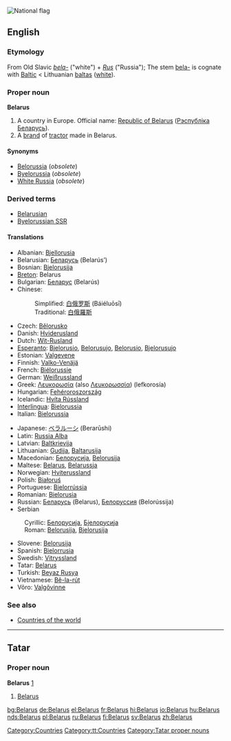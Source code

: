 [[Image:Flag of Belarus.svg|thumb|National flag]]
{{see|Bélarus}}
==English==
{{wikipedia}}
===Etymology===
From Old Slavic ''[[bela-]]'' ("white") + ''[[Rus]]'' ("Russia"); The stem [[bela-]] is cognate with [[Baltic]] < Lithuanian [[baltas]] ([[white]]).

===Proper noun===
'''Belarus'''
# A country in Europe. Official name: [[Republic of Belarus]] ([[Рэспублiка Беларусь]]).
# A [[brand]] of [[tractor]] made in Belarus.

====Synonyms====
*[[Belorussia]] (''obsolete'')
*[[Byelorussia]] (''obsolete'')
*[[White Russia]] (''obsolete'')

===Derived terms===
*[[Belarusian]]
*[[Byelorussian SSR]]

====Translations====
{{top}}
*Albanian: [[Bjellorusia]] {{f}}
*Belarusian: [[Беларусь]] (Belarús’) {{f}}
*Bosnian: [[Bjelorusija]] {{f}}
*[[Breton]]: Belarus
*Bulgarian: [[Беларус]] (Belarús)
*Chinese:
*:Simplified: [[白俄罗斯]] (Báiéluōsī)
*:Traditional: [[白俄羅斯]]
*Czech: [[Bělorusko]]
*Danish: [[Hviderusland]]
*Dutch: [[Wit-Rusland]]
*[[Esperanto]]: [[Bjelorusio]], [[Belorusujo]], [[Belorusio]], [[Bjelorusujo]]
*Estonian: [[Valgevene]]
*Finnish: [[Valko-Venäjä]]
*French: [[Biélorussie]] {{f}}
*German: [[Weißrussland]] {{n}}
*Greek: [[Λευκορωσία]] (also [[Λευκορωσσία]]) (lefkorosía) {{f}}
*Hungarian: [[Fehéroroszország]]
*Icelandic: [[Hvíta Rússland]]
*[[Interlingua]]: [[Bielorussia]]
*Italian: [[Bielorussia]] {{f}}
{{mid}}
*Japanese: [[ベラルーシ]] (Berarūshi)
*Latin: [[Russia Alba]] {{f}}
*Latvian: [[Baltkrievija]] {{f}}
*Lithuanian: [[Gudija]], [[Baltarusija]]
*Macedonian: [[Белорусија]], [[Belorusija]]
*Maltese: [[Belarus]], [[Belarussja]]
*Norwegian: [[Hviterussland]]
*Polish: [[Białoruś]]
*Portuguese: [[Bielorrússia]] {{f}}
*Romanian: [[Bielorusia]]
*Russian: [[Беларусь]] (Belarus), [[Белоруссия]] (Belorússija) {{f}}
*Serbian
:Cyrillic: [[Белорусија]], [[Бјелорусија]] {{f}}
:Roman: [[Belorusija]], [[Bjelorusija]] {{f}}
*Slovene: [[Belorusija]] {{f}}
*Spanish: [[Bielorrusia]] {{f}}
*Swedish: [[Vitryssland]]
*Tatar: [[Belarus#Tatar|Belarus]]
*Turkish: [[Beyaz Rusya]]
*Vietnamese: [[Bê-la-rút]]
*Võro: [[Valgõvinne]]
{{bottom}}

===See also===
*[[Countries of the world]]

----
==Tatar==
===Proper noun===
'''Belarus'''  [http://www.azatliq.org/analysis/analysis/tb/2003/01/DDA0CF86-7A2F-4437-9318-7D9222190578.asp]
#[[Belarus#english|Belarus]]

[[Category:Countries]]
[[Category:tt:Countries]]
[[Category:Tatar proper nouns]]

[[bg:Belarus]]
[[de:Belarus]]
[[el:Belarus]]
[[fr:Belarus]]
[[hi:Belarus]]
[[io:Belarus]]
[[hu:Belarus]]
[[nds:Belarus]]
[[pl:Belarus]]
[[ru:Belarus]]
[[fi:Belarus]]
[[sv:Belarus]]
[[zh:Belarus]]